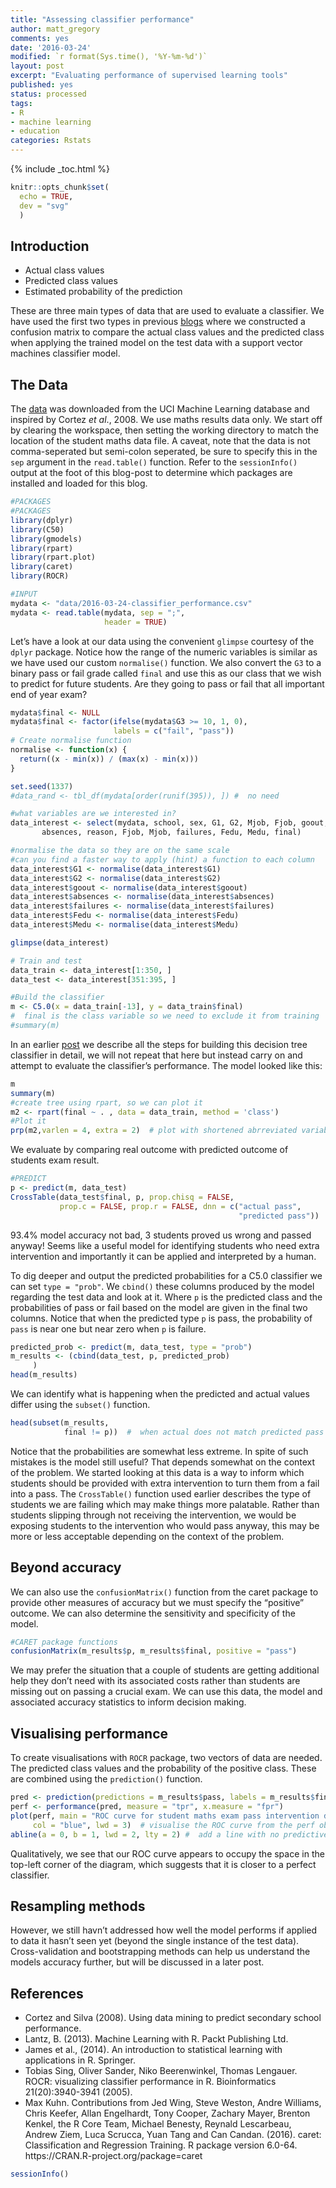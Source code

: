 ```yaml
---
title: "Assessing classifier performance"
author: matt_gregory
comments: yes
date: '2016-03-24'
modified: `r format(Sys.time(), '%Y-%m-%d')`
layout: post
excerpt: "Evaluating performance of supervised learning tools"
published: yes
status: processed
tags:
- R
- machine learning
- education
categories: Rstats
---
```


{% include _toc.html %}

```r
knitr::opts_chunk$set(
  echo = TRUE,
  dev = "svg"
  )
```


## Introduction

* Actual class values  
* Predicted class values  
* Estimated probability of the prediction  

These are three main types of data that are used to evaluate a classifier. We have used the first two types in previous [blogs](http://rpubs.com/mammykins/svm_fires) where we constructed a confusion matrix to compare the actual class values and the predicted class when applying the trained model on the test data with a support vector machines classifier model.

## The Data  
The [data](https://archive.ics.uci.edu/ml/datasets/Student+Performance) was downloaded from the UCI Machine Learning database and inspired by Cortez *et al*., 2008. We use maths results data only. We start off by clearing the workspace, then setting the working directory to match the location of the student maths data file. A caveat, note that the data is not comma-seperated but semi-colon seperated, be sure to specify this in the `sep` argument in the `read.table()` function. Refer to the `sessionInfo()` output at the foot of this blog-post to determine which packages are installed and loaded for this blog.

```r

#PACKAGES
#PACKAGES
library(dplyr)
library(C50)
library(gmodels)
library(rpart)
library(rpart.plot)
library(caret)
library(ROCR)

#INPUT
mydata <- "data/2016-03-24-classifier_performance.csv" 
mydata <- read.table(mydata, sep = ";",
                     header = TRUE) 
```

Let's have a look at our data using the convenient `glimpse` courtesy of the `dplyr` package. Notice how the range of the numeric variables is similar as we have used our custom `normalise()` function. We also convert the `G3` to a binary pass or fail grade called `final` and use this as our class that we wish to predict for future students. Are they going to pass or fail that all important end of year exam?

```r

mydata$final <- NULL
mydata$final <- factor(ifelse(mydata$G3 >= 10, 1, 0),
                       labels = c("fail", "pass"))
# Create normalise function
normalise <- function(x) {
  return((x - min(x)) / (max(x) - min(x)))
}

set.seed(1337)
#data_rand <- tbl_df(mydata[order(runif(395)), ]) #  no need

#what variables are we interested in?
data_interest <- select(mydata, school, sex, G1, G2, Mjob, Fjob, goout, 
       absences, reason, Fjob, Mjob, failures, Fedu, Medu, final)

#normalise the data so they are on the same scale
#can you find a faster way to apply (hint) a function to each column
data_interest$G1 <- normalise(data_interest$G1)
data_interest$G2 <- normalise(data_interest$G2)
data_interest$goout <- normalise(data_interest$goout)
data_interest$absences <- normalise(data_interest$absences)
data_interest$failures <- normalise(data_interest$failures)
data_interest$Fedu <- normalise(data_interest$Fedu)
data_interest$Medu <- normalise(data_interest$Medu)

glimpse(data_interest)

# Train and test
data_train <- data_interest[1:350, ]
data_test <- data_interest[351:395, ]

#Build the classifier
m <- C5.0(x = data_train[-13], y = data_train$final) 
#  final is the class variable so we need to exclude it from training
#summary(m)

```

In an earlier [post](http://www.machinegurning.com/rstats/student-performance/) we describe all the steps for building this decision tree classifier in detail, we will not repeat that here but instead carry on and attempt to evaluate the classifier's performance. The model looked like this:

```r
m
summary(m)
#create tree using rpart, so we can plot it
m2 <- rpart(final ~ . , data = data_train, method = 'class')
#Plot it
prp(m2,varlen = 4, extra = 2)  # plot with shortened abrreviated variable names

```

We evaluate by comparing real outcome with predicted outcome of students exam result.

```r
#PREDICT
p <- predict(m, data_test)
CrossTable(data_test$final, p, prop.chisq = FALSE,
           prop.c = FALSE, prop.r = FALSE, dnn = c("actual pass",
                                                   "predicted pass"))
```

93.4% model accuracy not bad, 3 students proved us wrong and passed anyway! Seems like a useful model for identifying students who need extra intervention and importantly it can be applied and interpreted by a human.

To dig deeper and output the predicted probabilities for a C5.0 classifier we can set `type = "prob"`. We `cbind()` these columns produced by the model regarding the test data and look at it. Where `p` is the predicted class and the probabilities of pass or fail based on the model are given in the final two columns. Notice that when the predicted type `p` is pass, the probability of `pass` is near one but near zero when `p` is failure.

```r

predicted_prob <- predict(m, data_test, type = "prob")
m_results <- (cbind(data_test, p, predicted_prob)
     )
head(m_results)

```

We can identify what is happening when the predicted and actual values differ using the `subset()` function.

```r

head(subset(m_results, 
            final != p))  #  when actual does not match predicted pass or fail

```

Notice that the probabilities are somewhat less extreme. In spite of such mistakes is the model still useful? That depends somewhat on the context of the problem. We started looking at this data is a way to inform which students should be provided with extra intervention to turn them from a fail into a pass. The `CrossTable()` function used earlier describes the type of students we are failing which may make things more palatable. Rather than students slipping through not receiving the intervention, we would be exposing students to the intervention who would pass anyway, this may be more or less acceptable depending on the context of the problem.

## Beyond accuracy
We can also use the `confusionMatrix()` function from the caret package to provide other measures of accuracy but we must specify the "positive" outcome. We can also determine the sensitivity and specificity of the model.

```r
#CARET package functions
confusionMatrix(m_results$p, m_results$final, positive = "pass")

```

We may prefer the situation that a couple of students are getting additional help they don't need with its associated costs rather than students are missing out on passing a crucial exam. We can use this data, the model and associated accuracy statistics to inform decision making.

## Visualising performance
To create visualisations with `ROCR` package, two vectors of data are needed. The predicted class values and the probability of the positive class. These are combined using the `prediction()` function.

```r

pred <- prediction(predictions = m_results$pass, labels = m_results$final)
perf <- performance(pred, measure = "tpr", x.measure = "fpr")
plot(perf, main = "ROC curve for student maths exam pass intervention decision tool",
     col = "blue", lwd = 3)  # visualise the ROC curve from the perf object using R's plot()
abline(a = 0, b = 1, lwd = 2, lty = 2) #  add a line with no predictive value for comparison

```

Qualitatively, we see that our ROC curve appears to occupy the space in the top-left corner of the diagram, which suggests that it is closer to a perfect classifier.

## Resampling methods
However, we still havn't addressed how well the model performs if applied to data it hasn't seen yet (beyond the single instance of the test data). Cross-validation and bootstrapping methods can help us understand the models accuracy further, but will be discussed in a later post.


## References
* Cortez and Silva (2008). Using data mining to predict secondary school performance.
* Lantz, B. (2013). Machine Learning with R. Packt Publishing Ltd.
* James et al., (2014). An introduction to statistical learning with applications in R. Springer.
* Tobias Sing, Oliver Sander, Niko Beerenwinkel, Thomas Lengauer. ROCR: visualizing classifier performance in R. Bioinformatics 21(20):3940-3941 (2005).
* Max Kuhn. Contributions from Jed Wing, Steve Weston, Andre Williams, Chris Keefer,
  Allan Engelhardt, Tony Cooper, Zachary Mayer, Brenton Kenkel, the R Core Team,
  Michael Benesty, Reynald Lescarbeau, Andrew Ziem, Luca Scrucca, Yuan Tang and Can
  Candan. (2016). caret: Classification and Regression Training. R package version
  6.0-64. https://CRAN.R-project.org/package=caret

```r

sessionInfo()

```

